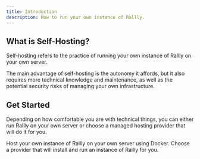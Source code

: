 ```yaml
---
title: Introduction
description: How to run your own instance of Rallly.
---
```


## What is Self-Hosting?

Self-hosting refers to the practice of running your own instance of Rallly on your own server.

The main advantage of self-hosting is the autonomy it affords, but it also requires more technical knowledge and maintenance, as well as the potential security risks of managing your own infrastructure.

## Get Started

Depending on how comfortable you are with technical things, you can either run Rallly on your own server or choose a managed hosting provider that will do it for you.

<CardGroup cols={2}>
  <Card
    title="Run on my own server"
    icon="docker"
    href="https://github.com/lukevella/rallly-selfhosted"
  >
    Host your own instance of Rallly on your own server using Docker.
  </Card>
  <Card
    icon="server"
    title="Using a hosting provider"
    href="/self-hosting/managed-hosting"
  >
    Choose a provider that will install and run an instance of Rallly for you.
  </Card>
</CardGroup>
